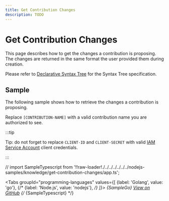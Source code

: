 ```yaml
---
title: Get Contribution Changes
description: TODO
---
```


# Get Contribution Changes

This page describes how to get the changes a contribution is proposing.
The changes are returned in the same format the user provided them during creation.

Please refer to [Declarative Syntax Tree](create-contribution#declarative-syntax-tree) for the Syntax Tree specification.

## Sample

The following sample shows how to retrieve the changes a contribution is proposing.

Replace `[CONTRIBUTION-NAME]` with a valid contribution name you are authorized to see.

:::tip

Tip: do not forget to replace `CLIENT-ID` and `CLIENT-SECRET` with valid [IAM Service Account](/authentication/service-accounts) client credentials.

:::

// import SampleTypescript from '!!raw-loader!./../../../../../../nodejs-samples/knowledge/get-contribution-changes/app.ts';


<Tabs
  groupId="programming-languages"
  values={[
    {label: 'Golang', value: 'go'},
    {/* {label: 'Node.js', value: 'nodejs'}, */}
  ]}>
  <TabItem value="go">
    <CodeBlock language="go">
      {SampleGo}
    </CodeBlock>
    <a href="https://github.com/animeapis/golang-samples/blob/master/knowledge/get-contribution-changes/main.go">View on GitHub</a>
  </TabItem>
  {/* <TabItem value="nodejs">
    <CodeBlock language="typescript">
      {SampleTypescript}
    </CodeBlock>
  </TabItem> */}
</Tabs>
